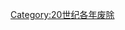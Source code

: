 {{discat|193|7|1929|1940}}
{{Commonscat|1937 disestablishments}}
[[Category:20世纪各年废除|Category:20世纪各年废除]]
